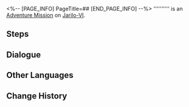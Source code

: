 <%-- [PAGE_INFO]
PageTitle=##
[END_PAGE_INFO] --%>
{{Stub|Dialogue.}}
{{Mission Infobox
|id            = 2010734
|title         = 
|image         = <!--Mission .png-->
|type          = Adventure
|event_name    = 
|chapter       = 
|requirements  = [[Adventure Mission]] ''[[Gladiator]]'' completed
|summary       = <!--official mission summary from Fate's Atlas-->
|characters    = Trailblazer
|startLocation = [[Jarilo-VI]] - [[Fight Club]]
|world         = Jarilo-VI
|area          = Fight Club
|prev          = Gladiator
|next          = 
|rewards       = 
}}
'''''''''' is an [[Adventure Mission]] on [[Jarilo-VI]].

==Steps==


<!--
==Gameplay Notes==

--><!--
==Trial Character==

-->
==Dialogue==
{{Stub Dialogue}}

{{Dialogue End}}

==Other Languages==
{{Other Languages
|en   = 
|zhs  = 
|zht  = 
|ja   = 
|ko   = 
|es   = 
|fr   = 
|ru   = 
|th   = 
|vi   = 
|de   = 
|id   = 
|pt   = 
}}

==Change History==
{{Change History|1.0}}
